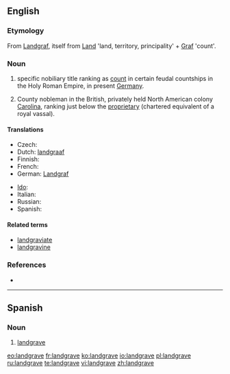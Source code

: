 ==English==
{{wikipedia}}

===Etymology===
From {{etyl|de}} [[Landgraf]], itself from [[Land]] 'land, territory, principality' + [[Graf]] 'count'.

===Noun===
{{en-noun}}

# {{rare}} specific nobiliary title ranking as [[count]] in certain feudal countships in the Holy Roman Empire, in present [[Germany]].
# County nobleman in the British, privately held North American colony [[Carolina]], ranking just below the [[proprietary]] (chartered equivalent of a royal vassal).

====Translations====
{{trans-top|renderings of Landgraf}}
* Czech: {{t|cs|lankrabě|m}}
* Dutch: [[landgraaf]] {{m}}
* Finnish: {{t-|fi|maakreivi}}
* French: {{t+|fr|landgrave|m}}
* German: [[Landgraf]] {{m}}
{{trans-mid}}
* [[Ido]]: {{t+|io|landgravo|xs=Ido}}
* Italian: {{t-|it|langravio|m}}
* Russian: {{t|ru|ландграф|sc=Cyrl}}
* Spanish: {{t-|es|landgrave|m}}
{{trans-bottom}}

{{trans-top|county nobleman in the British colony Carolina}}
{{trans-mid}}
{{trans-bottom}}

====Related terms====
* [[landgraviate]]
* [[landgravine]]

===References===
* {{R:Websters}}

----

==Spanish==
{{wikipedia|lang=es}}

===Noun===
{{es-noun|m|pl=landgraves}}

# [[#English|landgrave]]

[[eo:landgrave]]
[[fr:landgrave]]
[[ko:landgrave]]
[[io:landgrave]]
[[pl:landgrave]]
[[ru:landgrave]]
[[te:landgrave]]
[[vi:landgrave]]
[[zh:landgrave]]